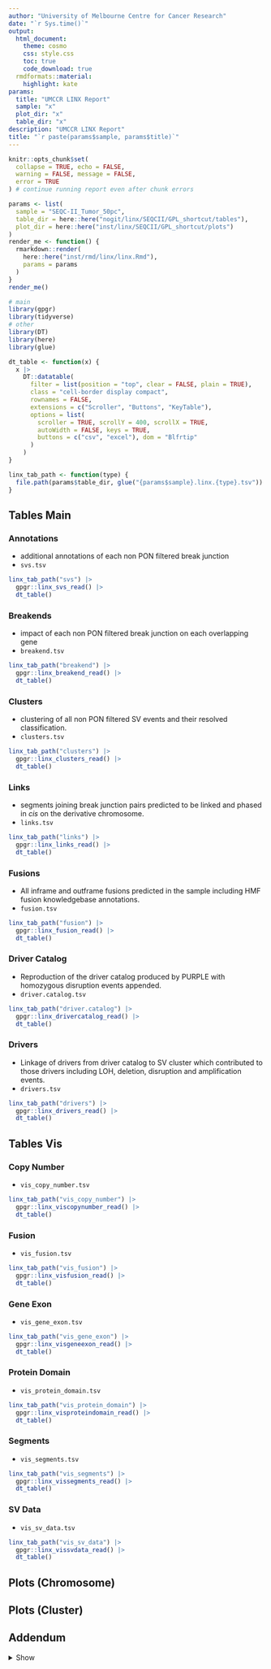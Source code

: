 ```yaml
---
author: "University of Melbourne Centre for Cancer Research"
date: "`r Sys.time()`"
output:
  html_document:
    theme: cosmo
    css: style.css
    toc: true
    code_download: true
  rmdformats::material:
    highlight: kate
params:
  title: "UMCCR LINX Report"
  sample: "x"
  plot_dir: "x"
  table_dir: "x"
description: "UMCCR LINX Report"
title: "`r paste(params$sample, params$title)`"
---
```


```r
knitr::opts_chunk$set(
  collapse = TRUE, echo = FALSE,
  warning = FALSE, message = FALSE,
  error = TRUE
) # continue running report even after chunk errors
```

```r
params <- list(
  sample = "SEQC-II_Tumor_50pc",
  table_dir = here::here("nogit/linx/SEQCII/GPL_shortcut/tables"),
  plot_dir = here::here("inst/linx/SEQCII/GPL_shortcut/plots")
)
render_me <- function() {
  rmarkdown::render(
    here::here("inst/rmd/linx/linx.Rmd"),
    params = params
  )
}
render_me()
```

```r
# main
library(gpgr)
library(tidyverse)
# other
library(DT)
library(here)
library(glue)
```

```r
dt_table <- function(x) {
  x |>
    DT::datatable(
      filter = list(position = "top", clear = FALSE, plain = TRUE),
      class = "cell-border display compact",
      rownames = FALSE,
      extensions = c("Scroller", "Buttons", "KeyTable"),
      options = list(
        scroller = TRUE, scrollY = 400, scrollX = TRUE,
        autoWidth = FALSE, keys = TRUE,
        buttons = c("csv", "excel"), dom = "Blfrtip"
      )
    )
}

linx_tab_path <- function(type) {
  file.path(params$table_dir, glue("{params$sample}.linx.{type}.tsv"))
}
```

## Tables Main {.tabset #tables-main}

### Annotations

- additional annotations of each non PON filtered break junction
- `svs.tsv`

```r
linx_tab_path("svs") |>
  gpgr::linx_svs_read() |>
  dt_table()
```


### Breakends

- impact of each non PON filtered break junction on each overlapping gene
- `breakend.tsv`

```r
linx_tab_path("breakend") |>
  gpgr::linx_breakend_read() |>
  dt_table()
```

### Clusters

- clustering of all non PON filtered SV events and their resolved
  classification.
- `clusters.tsv`

```r
linx_tab_path("clusters") |>
  gpgr::linx_clusters_read() |>
  dt_table()
```

### Links

- segments joining break junction pairs predicted to be linked and phased in
  _cis_ on the derivative chromosome.
- `links.tsv`

```r
linx_tab_path("links") |>
  gpgr::linx_links_read() |>
  dt_table()
```

### Fusions

- All inframe and outframe fusions predicted in the sample including HMF
  fusion knowledgebase annotations.
- `fusion.tsv`

```r
linx_tab_path("fusion") |>
  gpgr::linx_fusion_read() |>
  dt_table()
```

### Driver Catalog

- Reproduction of the driver catalog produced by PURPLE with homozygous
  disruption events appended.
- `driver.catalog.tsv`

```r
linx_tab_path("driver.catalog") |>
  gpgr::linx_drivercatalog_read() |>
  dt_table()
```

### Drivers

- Linkage of drivers from driver catalog to SV cluster which contributed to
  those drivers including LOH, deletion, disruption and amplification events.
- `drivers.tsv`

```r
linx_tab_path("drivers") |>
  gpgr::linx_drivers_read() |>
  dt_table()
```

## Tables Vis {.tabset #tables-vis}

### Copy Number

- `vis_copy_number.tsv`

```r
linx_tab_path("vis_copy_number") |>
  gpgr::linx_viscopynumber_read() |>
  dt_table()
```

### Fusion

- `vis_fusion.tsv`

```r
linx_tab_path("vis_fusion") |>
  gpgr::linx_visfusion_read() |>
  dt_table()
```

### Gene Exon

- `vis_gene_exon.tsv`

```r
linx_tab_path("vis_gene_exon") |>
  gpgr::linx_visgeneexon_read() |>
  dt_table()
```

### Protein Domain

- `vis_protein_domain.tsv`

```r
linx_tab_path("vis_protein_domain") |>
  gpgr::linx_visproteindomain_read() |>
  dt_table()
```

### Segments

- `vis_segments.tsv`

```r
linx_tab_path("vis_segments") |>
  gpgr::linx_vissegments_read() |>
  dt_table()
```

### SV Data

- `vis_sv_data.tsv`

```r
linx_tab_path("vis_sv_data") |>
  gpgr::linx_vissvdata_read() |>
  dt_table()
```

## Plots (Chromosome) {.tabset #plots-chrom}

## Plots (Cluster) {.tabset #plots-cluster}

## Addendum {.tabset #addendum}

<details>
<summary>Show</summary>


### Session Info

```r
pkgs_of_interest <- c("base", "gpgr", "tidyverse")
si <- gpgr::session_info_kable(pkgs_of_interest)
si$si_pkg
si$si_pl
```

### Report Inputs

```r
report_inputs <- dplyr::tibble(key = names(params), value = unlist(params))
report_inputs |> knitr::kable()
```

</details>
